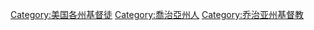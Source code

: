 [[Category:美国各州基督徒|Category:美国各州基督徒]]
[[Category:喬治亞州人|Category:喬治亞州人]]
[[Category:乔治亚州基督教|Category:乔治亚州基督教]]